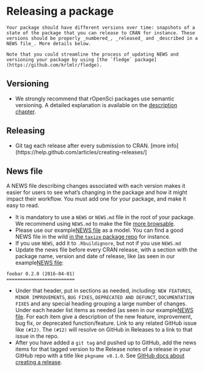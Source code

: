 # Releasing a package {#releasing}

```block
Your package should have different versions over time: snapshots of a state of the package that you can release to CRAN for instance. These versions should be properly _numbered_, _released_ and _described in a NEWS file_. More details below.

Note that you could streamline the process of updating NEWS and versioning your package by using [the `fledge` package](https://github.com/krlmlr/fledge).
```

## Versioning

* We strongly recommend that rOpenSci packages use semantic versioning. A detailed explanation is available on the [description chapter](http://r-pkgs.had.co.nz/description.html#version).

## Releasing

* Git tag each release after every submission to CRAN. [more info](https://help.github.com/articles/creating-releases/]


## News file {#news}

A NEWS file describing changes associated with each version makes it easier for users to see what's changing in the package and how it might impact their workflow. You must add one for your package, and make it easy to read.

* It is mandatory to use a `NEWS` or `NEWS.md` file in the root of your package. We recommend using `NEWS.md` to make the file [more browsable](http://happygitwithr.com/repo-browsability.html).
* Please use our example[NEWS file](#newstemplate) as a model. You can find a good NEWS file in the wild [in the `taxize` package repo](https://github.com/ropensci/taxize/blob/master/NEWS.md) for instance.
* If you use `NEWS`, add it to `.Rbuildignore`, but not if you use `NEWS.md`
* Update the news file before every CRAN release, with a section with the package name, version and date of release, like (as seen in our example[NEWS file](#newstemplate):

```
foobar 0.2.0 (2016-04-01)
=========================
```

* Under that header, put in sections as needed, including: `NEW FEATURES`, `MINOR IMPROVEMENTS`, `BUG FIXES`, `DEPRECATED AND DEFUNCT`, `DOCUMENTATION FIXES` and any special heading grouping a large number of changes. Under each header list items as needed (as seen in our example[NEWS file](#newstemplate). For each item give
a description of the new feature, improvement, bug fix, or deprecated function/feature. Link
to any related GitHub issue like `(#12)`. The `(#12)` will resolve on GitHub in Releases to a link to that issue in the repo.
* After you have added a `git tag` and pushed up to GitHub, add the news items for that tagged version to the Release notes of a release in your GitHub repo with a title like `pkgname v0.1.0`. See [GitHub docs about creating a release](https://help.github.com/articles/creating-releases/).


